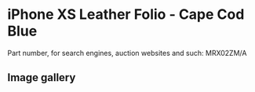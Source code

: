 
# iPhone XS Leather Folio - Cape Cod Blue

Part number, for search engines, auction websites and such: MRX02ZM/A

## Image gallery

<div style={{ width: '100%', maxWidth: '768px' }}>
<GalleryComponent
    images={[
      {
        original: "/everysource/MRX02.webp",
        thumbnail: "/everypreview/MRX02.webp",
      },
      {
        original: "/everysource/MRX02_AV1_GOLD.webp",
        thumbnail: "/everypreview/MRX02_AV1_GOLD.webp",
      },
      {
        original: "/everysource/MRX02_AV1_SILVER.webp",
        thumbnail: "/everypreview/MRX02_AV1_SILVER.webp",
      },
      {
        original: "/everysource/MRX02_AV1_SPACE_GRAY.webp",
        thumbnail: "/everypreview/MRX02_AV1_SPACE_GRAY.webp",
      },
      {
        original: "/everysource/MRX02_AV2.webp",
        thumbnail: "/everypreview/MRX02_AV2.webp",
      }
    ]}
  />
</div>